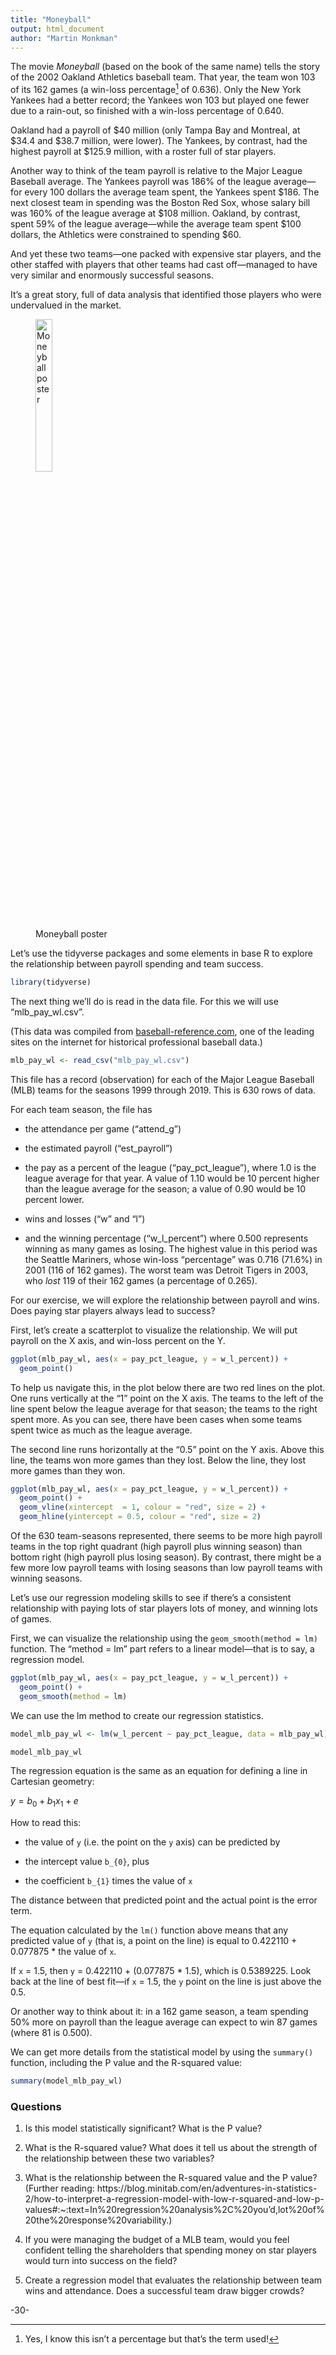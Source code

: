 ```yaml
---
title: "Moneyball"
output: html_document
author: "Martin Monkman"
---
```


The movie _Moneyball_ (based on the book of the same name) tells the story of the 2002 Oakland Athletics baseball team. That year, the team won 103 of its 162 games (a win-loss percentage^[Yes, I know this isn't a percentage but that's the term used!] of 0.636). Only the New York Yankees had a better record; the Yankees won 103 but played one fewer due to a rain-out, so finished with a win-loss percentage of 0.640. 

Oakland had a payroll of $40 million (only Tampa Bay and Montreal, at $34.4 and $38.7 million, were lower). The Yankees, by contrast, had the highest payroll at $125.9 million, with a roster full of star players.

Another way to think of the team payroll is relative to the Major League Baseball average. The Yankees payroll was 186% of the league average—for every 100 dollars the average team spent, the Yankees spent $186. The next closest team in spending was the Boston Red Sox, whose salary bill was 160% of the league average at $108 million. Oakland, by contrast, spent 59% of the league average—while the average team spent $100 dollars, the Athletics were constrained to spending $60.

And yet these two teams—one packed with expensive star players, and the other staffed with players that other teams had cast off—managed to have very similar and enormously successful seasons. 

It's a great story, full of data analysis that identified those players who were undervalued in the market.

![Moneyball poster](moneyball_pitt.jpg){width=25%}


Let's use the tidyverse packages and some elements in base R to explore the relationship between payroll spending and team success.

```r

library(tidyverse)

```

The next thing we'll do is read in the data file. For this we will use "mlb_pay_wl.csv".

(This data was compiled from [baseball-reference.com](https://www.baseball-reference.com/leagues/MLB/2019.shtml), one of the leading sites on the internet for historical professional baseball data.)

```r

mlb_pay_wl <- read_csv("mlb_pay_wl.csv")

```

This file has a record (observation) for each of the Major League Baseball (MLB) teams for the seasons 1999 through 2019. This is 630 rows of data. 

For each team season, the file has 

* the attendance per game ("attend_g")

* the estimated payroll ("est_payroll")

* the pay as a percent of the league ("pay_pct_league"), where 1.0 is the league average for that year. A value of 1.10 would be 10 percent higher than the league average for the season; a value of 0.90 would be 10 percent lower.

* wins and losses ("w" and "l")

* and the winning percentage ("w_l_percent") where 0.500 represents winning as many games as losing. The highest value in this period was the Seattle Mariners, whose win-loss "percentage" was 0.716 (71.6%) in 2001 (116 of 162 games). The worst team was Detroit Tigers in 2003, who _lost_ 119 of their 162 games (a percentage of 0.265).



For our exercise, we will explore the relationship between payroll and wins. Does paying star players always lead to success? 

First, let's create a scatterplot to visualize the relationship. We will put payroll on the X axis, and win-loss percent on the Y.

```r

ggplot(mlb_pay_wl, aes(x = pay_pct_league, y = w_l_percent)) + 
  geom_point()

```

To help us navigate this, in the plot below there are two red lines on the plot. One runs vertically at the "1" point on the X axis. The teams to the left of the line spent below the league average for that season; the teams to the right spent more. As you can see, there have been cases when some teams spent twice as much as the league average.

The second line runs horizontally at the "0.5" point on the Y axis. Above this line, the teams won more games than they lost. Below the line, they lost more games than they won.



```r

ggplot(mlb_pay_wl, aes(x = pay_pct_league, y = w_l_percent)) + 
  geom_point() +
  geom_vline(xintercept  = 1, colour = "red", size = 2) +
  geom_hline(yintercept = 0.5, colour = "red", size = 2)

```

Of the 630 team-seasons represented, there seems to be more high payroll teams in the top right quadrant (high payroll plus winning season) than bottom right (high payroll plus losing season). By contrast, there might be a few more low payroll teams with losing seasons than low payroll teams with winning seasons.

Let's use our regression modeling skills to see if there's a consistent relationship with paying lots of star players lots of money, and winning lots of games.

First, we can visualize the relationship using the `geom_smooth(method = lm)` function. The "method = lm" part refers to a linear model—that is to say, a regression model.

```r

ggplot(mlb_pay_wl, aes(x = pay_pct_league, y = w_l_percent)) + 
  geom_point() +
  geom_smooth(method = lm)

```

We can use the lm method to create our regression statistics.

```r

model_mlb_pay_wl <- lm(w_l_percent ~ pay_pct_league, data = mlb_pay_wl)

model_mlb_pay_wl

```
The regression equation is the same as an equation for defining a line in Cartesian geometry:

$y = b_{0} + b_{1}x_{1} + e$

How to read this:

* the value of `y` (i.e. the point on the `y` axis) can be predicted by

* the intercept value `b_{0}`, plus

* the coefficient `b_{1}` times the value of `x`

The distance between that predicted point and the actual point is the error term.


The equation calculated by the `lm()` function above means that any predicted value of `y` (that is, a point on the line) is equal to 0.422110 + 0.077875 * the value of `x`.

If `x` = 1.5, then `y` = 0.422110 + (0.077875 * 1.5), which is 0.5389225. Look back at the line of best fit—if `x` = 1.5, the `y` point on the line is just above the 0.5. 

Or another way to think about it: in a 162 game season, a team spending 50% more on payroll than the league average can expect to win 87 games (where 81 is 0.500).



We can get more details from the statistical model by using the `summary()` function, including the P value and the R-squared value:

```r

summary(model_mlb_pay_wl)

```

### Questions

1. Is this model statistically significant? What is the P value?

2. What is the R-squared value? What does it tell us about the strength of the relationship between these two variables?

3. What is the relationship between the R-squared value and the P value?  (Further reading: https://blog.minitab.com/en/adventures-in-statistics-2/how-to-interpret-a-regression-model-with-low-r-squared-and-low-p-values#:~:text=In%20regression%20analysis%2C%20you'd,lot%20of%20the%20response%20variability.)

4. If you were managing the budget of a MLB team, would you feel confident telling the shareholders that spending money on star players would turn into success on the field?

5. Create a regression model that evaluates the relationship between team wins and attendance. Does a successful team draw bigger crowds?

-30-